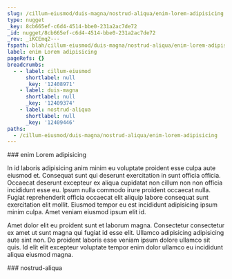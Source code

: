 ```yaml
---
slug: /cillum-eiusmod/duis-magna/nostrud-aliqua/enim-lorem-adipisicing
type: nugget
_key: 8cb665ef-c6d4-4514-bbe0-231a2ac7de72
_id: nugget/8cb665ef-c6d4-4514-bbe0-231a2ac7de72
_rev: _iKCEmq2---
fspath: blah/cillum-eiusmod/duis-magna/nostrud-aliqua/enim-lorem-adipisicing.md
label: enim Lorem adipisicing
pageRefs: {}
breadcrumbs:
  - - label: cillum-eiusmod
      shortlabel: null
      _key: '12408971'
    - label: duis-magna
      shortlabel: null
      _key: '12409374'
    - label: nostrud-aliqua
      shortlabel: null
      _key: '12409446'
paths:
  - /cillum-eiusmod/duis-magna/nostrud-aliqua/enim-lorem-adipisicing
---
```


<NuggetArea>
<Nugget slug="/cillum-eiusmod/duis-magna/nostrud-aliqua/enim-lorem-adipisicing" type="nugget" _key="8cb665ef-c6d4-4514-bbe0-231a2ac7de72" _id="nugget/8cb665ef-c6d4-4514-bbe0-231a2ac7de72" _rev="_iKCEmq2---" fspath="blah/cillum-eiusmod/duis-magna/nostrud-aliqua/enim-lorem-adipisicing.md" label="enim Lorem adipisicing" paths="/cillum-eiusmod/duis-magna/nostrud-aliqua/enim-lorem-adipisicing">
<NuggetBody>
### enim Lorem adipisicing

In id laboris adipisicing anim minim eu voluptate proident esse culpa aute eiusmod et. Consequat sunt qui deserunt exercitation in sunt officia officia. Occaecat deserunt excepteur ex aliqua cupidatat non cillum non non officia incididunt esse eu. Ipsum nulla commodo irure proident occaecat nulla. Fugiat reprehenderit officia occaecat elit aliquip labore consequat sunt exercitation elit mollit. Eiusmod tempor eu est incididunt adipisicing ipsum minim culpa. Amet veniam eiusmod ipsum elit id.

Amet dolor elit eu proident sunt et laborum magna. Consectetur consectetur ex amet ut sunt magna qui fugiat id esse elit. Ullamco adipisicing adipisicing aute sint non. Do proident laboris esse veniam ipsum dolore ullamco sit quis. Id elit elit excepteur voluptate tempor enim dolor ullamco eu incididunt aliqua eiusmod magna.

</NuggetBody>
<Breadcrumbs>
<Crumbs>
<Crumb _key="12408971" label="cillum-eiusmod" /><Crumb _key="12409374" label="duis-magna" /><Crumb _key="12409446" label="nostrud-aliqua" />
</Crumbs>
</Breadcrumbs>
</Nugget>

<NuggetsInbound>
</NuggetsInbound>
<NuggetsOutbound>
</NuggetsOutbound>
</NuggetArea>
<PassagesInbound>
<Passage direction="inbound" type="passage" _key="12409446" _id="passage/12409446" _rev="_iKCEmqy---" label="nostrud-aliqua" passage="nostrud-aliqua" fspath="blah/cillum-eiusmod/duis-magna/nostrud-aliqua" paths="/cillum-eiusmod/duis-magna/nostrud-aliqua" slug="/cillum-eiusmod/duis-magna/nostrud-aliqua">
<NuggetBody>
### nostrud-aliqua

</NuggetBody>
<Breadcrumbs>
<Crumbs>
<Crumb _key="12408971" label="cillum-eiusmod" /><Crumb _key="12409374" label="duis-magna" />
</Crumbs>
</Breadcrumbs>
</Passage>

</PassagesInbound>
<PassagesOutbound>
</PassagesOutbound>